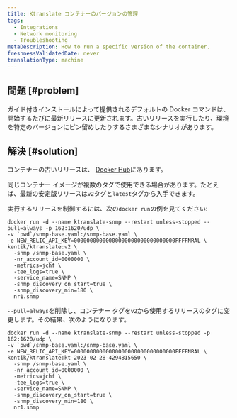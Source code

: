 ```yaml
---
title: Ktranslate コンテナーのバージョンの管理
tags:
  - Integrations
  - Network monitoring
  - Troubleshooting
metaDescription: How to run a specific version of the container.
freshnessValidatedDate: never
translationType: machine
---
```


## 問題 [#problem]

ガイド付きインストールによって提供されるデフォルトの Docker コマンドは、開始するたびに最新リリースに更新されます。古いリリースを実行したり、環境を特定のバージョンにピン留めしたりするさまざまなシナリオがあります。

## 解決 [#solution]

コンテナーの古いリリースは、 [Docker Hub](https://hub.docker.com/r/kentik/ktranslate/tags)にあります。

同じコンテナー イメージが複数のタグで使用できる場合があります。たとえば、最新の安定版リリースは`v2`タグと`latest`タグから入手できます。

実行するリリースを制御するには、次の`docker run`の例を見てください:

```shell
docker run -d --name ktranslate-snmp --restart unless-stopped --pull=always -p 162:1620/udp \
-v `pwd`/snmp-base.yaml:/snmp-base.yaml \
-e NEW_RELIC_API_KEY=00000000000000000000000000000000FFFFNRAL \
kentik/ktranslate:v2 \
  -snmp /snmp-base.yaml \
  -nr_account_id=0000000 \
  -metrics=jchf \
  -tee_logs=true \
  -service_name=SNMP \
  -snmp_discovery_on_start=true \
  -snmp_discovery_min=180 \
  nr1.snmp
```

`--pull=always`を削除し、コンテナー タグを`v2`から使用するリリースのタグに変更します。その結果、次のようになります。

```shell
docker run -d --name ktranslate-snmp --restart unless-stopped -p 162:1620/udp \
-v `pwd`/snmp-base.yaml:/snmp-base.yaml \
-e NEW_RELIC_API_KEY=00000000000000000000000000000000FFFFNRAL \
kentik/ktranslate:kt-2023-02-28-4294815650 \
  -snmp /snmp-base.yaml \
  -nr_account_id=0000000 \
  -metrics=jchf \
  -tee_logs=true \
  -service_name=SNMP \
  -snmp_discovery_on_start=true \
  -snmp_discovery_min=180 \
  nr1.snmp
```